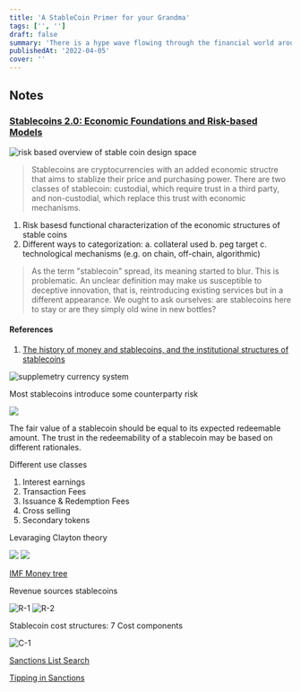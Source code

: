 ```yaml
---
title: 'A StableCoin Primer for your Grandma'
tags: ['', '']
draft: false
summary: 'There is a hype wave flowing through the financial world around blockchain. It is touted as the most important innovation in finance since the invention of fiat money. It promises to bring huge benefits, reduce costs, and allow banks to become as nimble and lean as Silicon Valley startups. Everybody is buying into the hype. Central banks, big banks, small banks and financial startups all drool over the possibilities. Either you are in or you’re not cool. This document falls squarely in the latter category.'
publishedAt: '2022-04-05'
cover: ''
---
```


## Notes

### [Stablecoins 2.0: Economic Foundations and Risk-based Models](https://berkeley-defi.github.io/assets/material/Stablecoins%202.0%20.pdf)

![risk based overview of stable coin design space](/post-assets/stablecoin-design/stablecoiin-design-space.png)

> Stablecoins are cryptocurrencies with an added economic structre that aims to stablize their price and purchasing power. There are two classes of stablecoin: custodial, which require trust in a third party, and non-custodial, which replace this trust with economic mechanisms.

1. Risk basesd functional characterization of the economic structures of stable coins
2. Different ways to categorization:
   a. collateral used
   b. peg target
   c. technological mechanisms (e.g. on chain, off-chain, algorithmic)

> As the term "stablecoin" spread, its meaning started to blur. This is problematic. An unclear definition may make us susceptible to deceptive innovation, that is, reintroducing existing services but in a different appearance. We ought to ask ourselves: are stablecoins here to stay or are they simply old wine in new bottles?

#### References

1. [The history of money and stablecoins, and the institutional structures of stablecoins ](https://wip.mitpress.mit.edu/pub/17h9tjq7/release/4)

![supplemetry currency system](/post-assets/stablecoin-design/swiss-wir.png)

Most stablecoins introduce some counterparty risk

![](/post-assets/stablecoin-design/disruptiv-innovation.jpg)

The fair value of a stablecoin should be equal to its expected redeemable amount. The trust in the redeemability of a stablecoin may be based on different rationales.

Different use classes

1. Interest earnings
2. Transaction Fees
3. Issuance & Redemption Fees
4. Cross selling
5. Secondary tokens

Levaraging Clayton theory

![](/post-assets/stablecoin-design/imf-1.png)
![](/post-assets/stablecoin-design/imf-2.png)

[IMF Money tree](https://www.imf.org/-/media/Files/Publications/FTN063/2019/English/FTNEA2019001.ashx)

Revenue sources stablecoins

![R-1](/post-assets/stablecoin-design/rev-streams-1.png)
![R-2](/post-assets/stablecoin-design/rev-streams-2.png)

Stablecoin cost structures: 7 Cost components

![C-1](/post-assets/stablecoin-design/sc-cost-structures.png)

[Sanctions List Search](https://sanctionssearch.ofac.treas.gov/)

[Tipping in Sanctions](https://www.investopedia.com/terms/t/tipping.asp)

